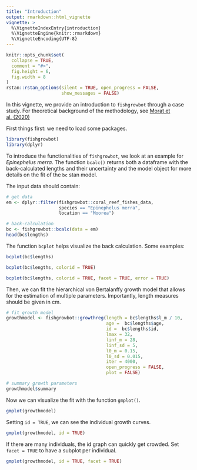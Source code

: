```yaml
---
title: "Introduction"
output: rmarkdown::html_vignette
vignette: >
  %\VignetteIndexEntry{introduction}
  %\VignetteEngine{knitr::rmarkdown}
  %\VignetteEncoding{UTF-8}
---
```


```r
knitr::opts_chunk$set(
  collapse = TRUE,
  comment = "#>",
  fig.height = 6,
  fig.width = 8
)
rstan::rstan_options(silent = TRUE, open_progress = FALSE,
                     show_messages = FALSE)
```
In this vignette, we provide an introduction to `fishgrowbot` through a case study. For theoretical background of the methodology, see [Morat et al. (2020)](https://doi.org/10.1038/s41597-020-00711-y)         


First things first: we need to load some packages. 
```r
library(fishgrowbot)
library(dplyr)
```

To introduce the functionalities of `fishgrowbot`, we look at an example for
*Epinephelus merra*. The function `bcalc()` returns both a dataframe with the
back-calculated lengths and their uncertainty and the model object for more
details on the fit of the `bc` stan model.

The input data should contain:
 \itemize{
   \item{id:} unique fish id per individual
   \item{radi:} measurements of otolith growth rings (in mm)
   \item{agei:} age estimation of fish
   \item{lencap:} length at capture (in mm)
   \item{radcap:} radius of otolith at capture (in mm)
   \item{l0p:} length of fish at hatching (in mm)
 }

```r
# get data
em <- dplyr::filter(fishgrowbot::coral_reef_fishes_data,
                    species == "Epinephelus merra",
                    location == "Moorea")

# back-calculation
bc <- fishgrowbot::bcalc(data = em)
head(bc$lengths)
```

The function `bcplot` helps visualize the back calculation. Some examples:

```r
bcplot(bc$lengths)
```

```r
bcplot(bc$lengths, colorid = TRUE)
```

```r
bcplot(bc$lengths, colorid = TRUE, facet = TRUE, error = TRUE)
```

Then, we can fit the hierarchical von Bertalanffy growth model that allows for
the estimation of multiple parameters. Importantly, length measures should be
given in cm.

```r
# fit growth model
growthmodel <- fishgrowbot::growthreg(length = bc$lengths$l_m / 10,
                                      age =  bc$lengths$age,
                                      id =  bc$lengths$id,
                                      lmax = 32,
                                      linf_m = 28,
                                      linf_sd = 5,
                                      l0_m = 0.15,
                                      l0_sd = 0.015,
                                      iter = 4000,
                                      open_progress = FALSE,
                                      plot = FALSE)

# summary growth parameters
growthmodel$summary
```

Now we can visualize the fit with the function `gmplot()`.

```r
gmplot(growthmodel)
```

Setting `id = TRUE`, we can see the individual growth curves.

```r
gmplot(growthmodel, id = TRUE)
```

If there are many individuals, the id graph can quickly get crowded. Set
`facet = TRUE` to have a subplot per individual.

```r
gmplot(growthmodel, id = TRUE, facet = TRUE)
```
